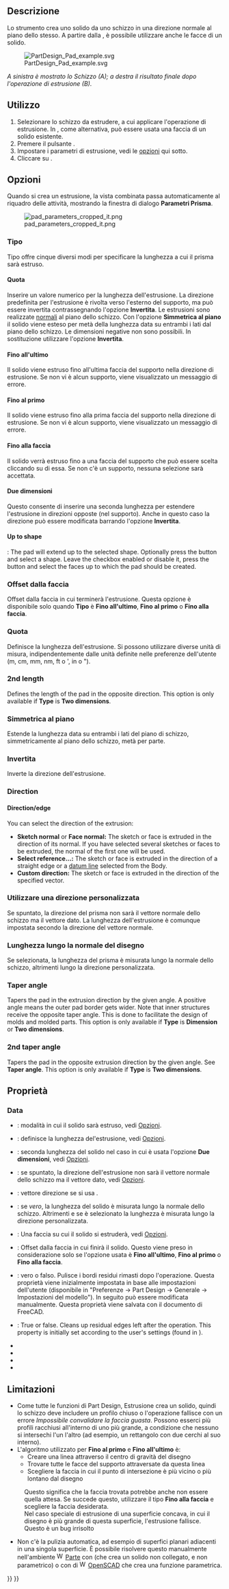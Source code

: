 <languages/>

<div class="mw-translate-fuzzy">
{{Docnav/it
|[[PartDesign_Clone/it|Clone]]
|[[PartDesign_Revolution/it|Rivoluzione]]
|[[PartDesign_Workbench/it|PartDesign]]
|IconL=PartDesign_Clone.svg
|IconR=PartDesign_Revolution.svg
|IconC=Workbench_PartDesign.svg
}}
</div>

<div class="mw-translate-fuzzy">
{{GuiCommand/it
|Name=PartDesign Pad
|Name/it=PartDesign Estrusione
|MenuLocation=Part Design → Crea una funzione additiva → Estrusione
|Workbenches=[[PartDesign_Workbench/it|PartDesign]]
|SeeAlso=[[PartDesign_Pocket/it|PartDesign Tasca]]
}}
</div>

<span id="Description"></span>
==Descrizione==

<div class="mw-translate-fuzzy">
Lo strumento {{Button|[[Image:PartDesign_Pad.svg|16px]] [[PartDesign_Pad/it|PartDesign Estrusione]]}} crea uno solido da uno schizzo in una direzione normale al piano dello stesso.
A partire dalla {{VersionPlus/it|0.17}}, è possibile utilizzare anche le facce di un solido.
</div>

[[File:PartDesign Pad example.svg|none]]

''A sinistra è mostrato lo Schizzo (A); a destra il risultato finale dopo l'operazione di estrusione (B).''

<span id="Usage"></span>
==Utilizzo==

<div class="mw-translate-fuzzy">
# Selezionare lo schizzo da estrudere, a cui applicare l'operazione di estrusione. In  {{VersionPlus/it|0.17}} , come alternativa, può essere usata una faccia di un solido esistente.
# Premere il pulsante {{Button|[[Image:PartDesign_Pad.svg|16px]] '''Estrusione'''}}.
# Impostare i parametri di estrusione, vedi le [[#Opzioni|opzioni]] qui sotto. 
# Cliccare su {{KEY|OK}}.
</div>

<span id="Options"></span>
==Opzioni==

<div class="mw-translate-fuzzy">
Quando si crea un estrusione, la vista combinata passa automaticamente al riquadro delle attività, mostrando la finestra di dialogo '''Parametri Prisma'''.
</div>

<div class="mw-translate-fuzzy">
[[Image:pad_parameters_cropped_it.png|left]]
</div>

<span id="Type"></span>
===Tipo===

<div class="mw-translate-fuzzy">
Tipo offre cinque diversi modi per specificare la lunghezza a cui il prisma sarà estruso.
</div>

<span id="Dimension"></span>
====Quota====

<div class="mw-translate-fuzzy">
Inserire un valore numerico per la lunghezza dell'estrusione. La direzione predefinita per l'estrusione è rivolta verso l'esterno del supporto, ma può essere invertita contrassegnando l'opzione '''Invertita'''. Le estrusioni sono realizzate [http://en.wikipedia.org/wiki/Surface_normal normali] al piano dello schizzo. Con l'opzione '''Simmetrica al piano''' il solido viene esteso per metà della lunghezza data su entrambi i lati dal piano dello schizzo. Le dimensioni negative non sono possibili. In sostituzione utilizzare l'opzione '''Invertita'''.
</div>

<span id="To_last"></span>
====Fino all'ultimo====

<div class="mw-translate-fuzzy">
Il solido viene estruso fino all'ultima faccia del supporto nella direzione di estrusione. Se non vi è alcun supporto, viene visualizzato un messaggio di errore.
</div>

<span id="To_first"></span>
====Fino al primo====

<div class="mw-translate-fuzzy">
Il solido viene estruso fino alla prima faccia del supporto nella direzione di estrusione. Se non vi è alcun supporto, viene visualizzato un messaggio di errore.
</div>

<span id="Up_to_face"></span>
====Fino alla faccia====

<div class="mw-translate-fuzzy">
Il solido verrà estruso fino a una faccia del supporto che può essere scelta cliccando su di essa. Se non c'è un supporto, nessuna selezione sarà accettata.
</div>

<span id="Two_dimensions"></span>
====Due dimensioni====

<div class="mw-translate-fuzzy">
Questo consente di inserire una seconda lunghezza per estendere l'estrusione in direzioni opposte (nel supporto). Anche in questo caso la direzione può essere modificata barrando l'opzione '''Invertita'''.
</div>

====Up to shape====

{{Version|1.0}}: The pad will extend up to the selected shape. Optionally press the {{Button|Select shape}} button and select a shape. Leave the {{Button|Select all faces}} checkbox enabled or disable it, press the {{Button|Select faces}} button and select the faces up to which the pad should be created.

<span id="Offset_to_face"></span>
=== Offset dalla faccia ===

<div class="mw-translate-fuzzy">
Offset dalla faccia in cui terminerà l'estrusione. Questa opzione è disponibile solo quando '''Tipo''' è '''Fino all'ultimo''', '''Fino al primo''' o '''Fino alla faccia'''.
</div>

<span id="Length"></span>
===Quota===

<div class="mw-translate-fuzzy">
Definisce la lunghezza dell'estrusione. Si possono utilizzare diverse unità di misura, indipendentemente dalle unità definite nelle preferenze dell'utente (m, cm, mm, nm, ft o ', in o ").
</div>

=== 2nd length ===

Defines the length of the pad in the opposite direction. This option is only available if '''Type''' is '''Two dimensions'''.

<span id="Symmetric_to_plane"></span>
=== Simmetrica al piano ===

<div class="mw-translate-fuzzy">
Estende la lunghezza data su entrambi i lati del piano di schizzo, simmetricamente al piano dello schizzo, metà per parte.
</div>

<span id="Reversed"></span>
=== Invertita ===

Inverte la direzione dell'estrusione.

===Direction===

==== Direction/edge ====

You can select the direction of the extrusion:

* '''Sketch normal''' or '''Face normal:''' The sketch or face is extruded in the direction of its normal. If you have selected several sketches or faces to be extruded, the normal of the first one will be used.
* '''Select reference...:''' The sketch or face is extruded in the direction of a straight edge or a [[PartDesign_Line|datum line]] selected from the Body.
* '''Custom direction:''' The sketch or face is extruded in the direction of the specified vector.

<span id="Show_direction"></span>
<div class="mw-translate-fuzzy">
=== Utilizzare una direzione personalizzata ===
</div> 

<div class="mw-translate-fuzzy">
{{Version|0.19}}
Se spuntato, la direzione del prisma non sarà il vettore normale dello schizzo ma il vettore dato. La lunghezza dell'estrusione è comunque impostata secondo la direzione del vettore normale.
</div>

<span id="Length_along_sketch_normal"></span>
<div class="mw-translate-fuzzy">
=== Lunghezza lungo la normale del disegno ===
</div>

<div class="mw-translate-fuzzy">
Se selezionata, la lunghezza del prisma è misurata lungo la normale dello schizzo, altrimenti lungo la direzione personalizzata. {{Version/it|0.20}}
</div>

=== Taper angle ===

Tapers the pad in the extrusion direction by the given angle. A positive angle means the outer pad border gets wider. Note that inner structures receive the opposite taper angle. This is done to facilitate the design of molds and molded parts. This option is only available if '''Type''' is '''Dimension''' or '''Two dimensions'''.

=== 2nd taper angle ===

Tapers the pad in the opposite extrusion direction by the given angle. See '''Taper angle'''. This option is only available if '''Type''' is '''Two dimensions'''.

<span id="Properties"></span>
== Proprietà ==

===Data===

{{TitleProperty|Pad}}

<div class="mw-translate-fuzzy">
* {{PropertyData/it|Tipo}}: modalità in cui il solido sarà estruso, vedi [[#Opzioni|Opzioni]].
* {{PropertyData/it|Lunghezza}}: definisce la lunghezza del'estrusione, vedi [[#Opzioni|Opzioni]].
* {{PropertyData/it|Seconda lunghezza}}: seconda lunghezza del solido nel caso in cui è usata l'opzione {{PropertyData/it|Tipo}} '''Due dimensioni''', vedi [[#Opzioni|Opzioni]].
* {{PropertyData/it|Usa direzione personalizzata}}: {{Version/it|0.19}} se spuntato, la direzione dell'estrusione non sarà il vettore normale dello schizzo ma il vettore dato, vedi [[#Opzioni|Opzioni]].
* {{PropertyData/it|Direzione}}: {{Version/it|0.19}} vettore direzione se si usa {{PropertyData/it|Usa direzione personalizzata}}.
* {{PropertyData/it|Lungo la normale dello schizzo}}: {{Version/it|0.20}} se ''vero'', la lunghezza del solido è misurata lungo la normale dello schizzo. Altrimenti e se è selezionato {{PropertyData/it|Usa direzione personalizzata}} la lunghezza è misurata lungo la direzione personalizzata.
* {{PropertyData/it|Fino alla faccia}}: Una faccia su cui il solido si estruderà, vedi [[#Opzioni|Opzioni]].
* {{PropertyData/it|Offset}}: Offset dalla faccia in cui finirà il solido. Questo viene preso in considerazione solo se l'opzione {{PropertyData/it|Tipo}} usata è '''Fino all'ultimo''', '''Fino al primo''' o '''Fino alla faccia'''. 
* {{PropertyData/it|Affina}}: {{VersionPlus/it|0.17}} vero o falso. Pulisce i bordi residui rimasti dopo l'operazione. Questa proprietà viene inizialmente impostata in base alle impostazioni dell'utente (disponibile in "Preferenze → Part Design → Generale → Impostazioni del modello"). In seguito può essere modificata manualmente. Questa proprietà viene salvata con il documento di FreeCAD.
</div>

{{TitleProperty|Part Design}}

* {{PropertyData|Refine|Bool}}: True or false. Cleans up residual edges left after the operation. This property is initially set according to the user's settings (found in {{MenuCommand|Preferences → Part Design → General → Model settings}}).

{{TitleProperty|Sketch Based}}

* {{PropertyData|Profile|LinkSub}}
* {{PropertyData|Midplane|Bool}}
* {{PropertyData|Reversed|Bool}}
* {{PropertyData|Allow Multi Face|Bool}}

<span id="Limitations"></span>
==Limitazioni==

<div class="mw-translate-fuzzy">
* Come tutte le funzioni di Part Design, Estrusione crea un solido, quindi lo schizzo deve includere un profilo chiuso o l'operazione fallisce con un errore ''Impossibile convalidare la faccia guasta''. Possono esserci più profili racchiusi all'interno di uno più grande, a condizione che nessuno si intersechi l'un l'altro (ad esempio, un rettangolo con due cerchi al suo interno).
* L'algoritmo utilizzato per '''Fino al primo''' e '''Fino all'ultimo''' è:
** Creare una linea attraverso il centro di gravità del disegno
** Trovare tutte le facce del supporto attraversate da questa linea
** Scegliere la faccia in cui il punto di intersezione è più vicino o più lontano dal disegno
: Questo significa che la faccia trovata potrebbe anche non essere quella attesa. Se succede questo, utilizzare il tipo '''Fino alla faccia''' e scegliere la faccia desiderata.
: Nel caso speciale di estrusione di una superficie concava, in cui il disegno è più grande di questa superficie, l'estrusione fallisce. Questo è un bug irrisolto
* {{VersionMinus/it|0.16}} Non c'è la pulizia automatica, ad esempio di superfici planari adiacenti in una singola superficie. È possibile risolvere questo manualmente nell'ambiente [[Image:Workbench_Part.svg|16px]] [[Part Workbench/it|Parte]] con {{Button|[[Image:Part_RefineShape.svg|16px]] [[Part RefineShape/it|Affina una forma]]}} (che crea un solido non collegato, e non parametrico) o con {{Button|[[Image:OpenSCAD RefineShapeFeature.svg|16px]] [[OpenSCAD RefineShapeFeature/it|Affina forma]]}} di [[Image:Workbench_OpenSCAD.svg|16px]] [[OpenSCAD Workbench/it|OpenSCAD]] che crea una funzione parametrica.
</div>


<div class="mw-translate-fuzzy">
{{Docnav/it
|[[PartDesign_Clone/it|Crea un clone]]
|[[PartDesign_Revolution/it|Rivoluzione]]
|[[PartDesign_Workbench/it|PartDesign]]
|IconL=PartDesign_Clone.svg
|IconR=PartDesign_Revolution.svg
|IconC=Workbench_PartDesign.svg
}}
</div>

{{PartDesign Tools navi{{#translation:}}}}
{{Userdocnavi{{#translation:}}}}